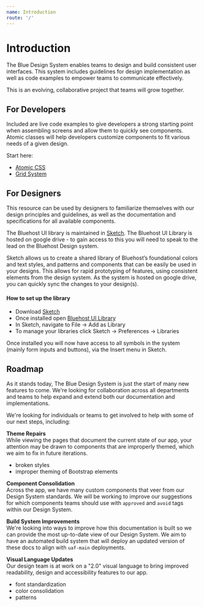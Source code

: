 ```yaml
---
name: Introduction
route: '/'
---
```


# Introduction

The Blue Design System enables teams to design and build consistent user interfaces. This system includes guidelines for design implementation as well as code examples to empower teams to communicate effectively.

This is an evolving, collaborative project that teams will grow together.

## For Developers
Included are live code examples to give developers a strong starting point when assembling screens and allow them to quickly see components. Atomic classes will help developers customize components to fit various needs of a given design.

Start here:
  - [Atomic CSS](/atomic-css)
  - [Grid System](/grid-system)

## For Designers
This resource can be used by designers to familiarize themselves with our design principles and guidelines, as well as the documentation and specifications for all available components.

The Bluehost UI library is maintained in [Sketch](https://drive.google.com/open?id=1MIK8jwEdpLlEBOJ5G6tY7ixVZXFGtJSV). The Bluehost UI Library is hosted on google drive  - to gain access to this you will need to speak to the lead on the Bluehost Design system.

Sketch allows us to create a shared library of Bluehost’s foundational colors and text styles, and patterns and components that can be easily be used in your designs. This allows for rapid prototyping of features, using consistent elements from the design system. As the system is hosted on google drive, you can quickly sync the changes to your design(s).

#### How to set up the library

  - Download [Sketch](https://www.sketchapp.com/)
  - Once installed open  [Bluehost UI Library](https://drive.google.com/open?id=1MIK8jwEdpLlEBOJ5G6tY7ixVZXFGtJSV)
  - In Sketch, navigate to File → Add as Library
  - To manage your libraries click Sketch → Preferences → Libraries

Once installed you will now have access to all symbols in the system (mainly form inputs and buttons), via the Insert menu in Sketch.

## Roadmap

As it stands today, The Blue Design System is just the start of many new features to come. We're looking for collaboration across all departments and teams to help expand and extend both our documentation and implementations.

We're looking for individuals or teams to get involved to help with some of our next steps, including:

**Theme Repairs**<br />
While viewing the pages that document the current state of our app, your attention may be drawn to components that are improperly themed, which we aim to fix in future iterations.

- broken styles
- improper theming of Bootstrap elements

**Component Consolidation**<br />
Across the app, we have many custom components that veer from our Design System standards. We will be working to improve our suggestions for which components teams should use with `approved` and `avoid` tags within our Design System.

**Build System Improvements**<br />
We're looking into ways to improve how this documentation is built so we can provide the most up-to-date view of our Design System. We aim to have an automated build system that will deploy an updated version of these docs to align with `uaf-main` deployments.

**Visual Language Updates**<br />
Our design team is at work on a "2.0" visual language to bring improved readability, design and accessibility features to our app.

- font standardization
- color consolidation
- patterns

